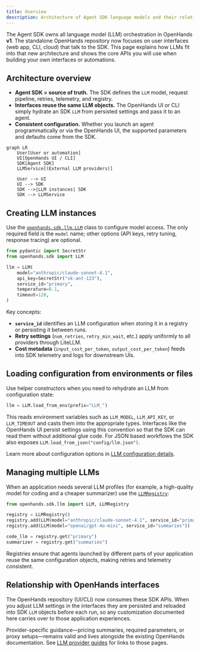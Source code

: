 ```yaml
---
title: Overview
description: Architecture of Agent SDK language models and their relationship with OpenHands interfaces.
---
```


The Agent SDK owns all language model (LLM) orchestration in OpenHands **v1**. The
standalone OpenHands repository now focuses on user interfaces (web app, CLI,
cloud) that talk to the SDK. This page explains how LLMs fit into that new
architecture and shows the core APIs you will use when building your own
interfaces or automations.

## Architecture overview

- **Agent SDK = source of truth.** The SDK defines the `LLM` model, request
  pipeline, retries, telemetry, and registry.
- **Interfaces reuse the same LLM objects.** The OpenHands UI or CLI simply
  hydrate an SDK `LLM` from persisted settings and pass it to an agent.
- **Consistent configuration.** Whether you launch an agent programmatically or
  via the OpenHands UI, the supported parameters and defaults come from the SDK.

```mermaid
graph LR
    User[User or automation]
    UI[OpenHands UI / CLI]
    SDK[Agent SDK]
    LLMService[(External LLM providers)]

    User --> UI
    UI --> SDK
    SDK -->|LLM instances| SDK
    SDK --> LLMService
```

## Creating LLM instances

Use the [`openhands.sdk.llm.LLM`](https://github.com/All-Hands-AI/agent-sdk/blob/main/openhands-sdk/openhands/sdk/llm/llm.py)
class to configure model access. The only required field is the `model` name;
other options (API keys, retry tuning, response tracing) are optional.

```python
from pydantic import SecretStr
from openhands.sdk import LLM

llm = LLM(
    model="anthropic/claude-sonnet-4.1",
    api_key=SecretStr("sk-ant-123"),
    service_id="primary",
    temperature=0.1,
    timeout=120,
)
```

Key concepts:

- **`service_id`** identifies an LLM configuration when storing it in a registry
  or persisting it between runs.
- **Retry settings** (`num_retries`, `retry_min_wait`, etc.) apply uniformly to
  all providers through LiteLLM.
- **Cost metadata** (`input_cost_per_token`, `output_cost_per_token`) feeds into
  SDK telemetry and logs for downstream UIs.

## Loading configuration from environments or files

Use helper constructors when you need to rehydrate an LLM from configuration
state:

```python
llm = LLM.load_from_env(prefix="LLM_")
```

This reads environment variables such as `LLM_MODEL`, `LLM_API_KEY`, or
`LLM_TIMEOUT` and casts them into the appropriate types. Interfaces like the
OpenHands UI persist settings using this convention so that the SDK can read them
without additional glue code. For JSON based workflows the SDK also exposes
`LLM.load_from_json("config/llm.json")`.

Learn more about configuration options in [LLM configuration details](./configuration).

## Managing multiple LLMs

When an application needs several LLM profiles (for example, a high-quality
model for coding and a cheaper summarizer) use the
[`LLMRegistry`](https://github.com/All-Hands-AI/agent-sdk/blob/main/openhands-sdk/openhands/sdk/llm/llm_registry.py):

```python
from openhands.sdk.llm import LLM, LLMRegistry

registry = LLMRegistry()
registry.add(LLM(model="anthropic/claude-sonnet-4.1", service_id="primary"))
registry.add(LLM(model="openai/gpt-4o-mini", service_id="summaries"))

code_llm = registry.get("primary")
summarizer = registry.get("summaries")
```

Registries ensure that agents launched by different parts of your application
reuse the same configuration objects, making retries and telemetry consistent.

## Relationship with OpenHands interfaces

The OpenHands repository (UI/CLI) now consumes these SDK APIs. When you adjust
LLM settings in the interfaces they are persisted and reloaded into SDK `LLM`
objects before each run, so any customization documented here carries over to
those application experiences.

Provider-specific guidance—pricing summaries, required parameters, or proxy
setups—remains valid and lives alongside the existing OpenHands documentation.
See [LLM provider guides](./providers) for links to those pages.
